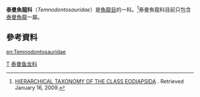 {{Automatic Taxobox
| taxon = Temnodontosauridae
| authority = 
| fossil_range = [[侏羅紀|侏羅紀]]早期
| image = Temnodontosaurus plat1DB.jpg
| subdivision_ranks = [[屬|屬]]
| subdivision =
* [[泰曼魚龍|泰曼魚龍]] ''Temnodontosaurus''
}}
'''泰曼魚龍科'''（''Temnodontosauridae''）是[[魚龍目|魚龍目]]的一科。<ref>[http://comenius.susqu.edu/bi/202/Animals/DEUTEROSTOMES/CRANIATA/EODIAPSIDA.htm HIERARCHICAL TAXONOMY OF THE CLASS EODIAPSIDA] {{Wayback|url=http://comenius.susqu.edu/bi/202/Animals/DEUTEROSTOMES/CRANIATA/EODIAPSIDA.htm |date=20080703175343 }}. Retrieved January 16, 2009.</ref>泰曼魚龍科目前只包含[[泰曼魚龍|泰曼魚龍]]一屬。

==參考資料==
{{reflist}}
{{魚龍目|P.}}
{{Taxonbar|from=Q11145135}}
{{Paleo-reptile-stub}} 
[[en:Temnodontosauridae|en:Temnodontosauridae]]
[[Category:魚龍目|T]]
[[Category:泰曼鱼龙科|]]
